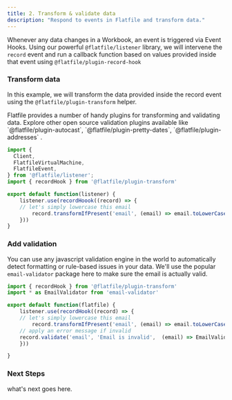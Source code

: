 ```yaml
---
title: 2. Transform & validate data
description: "Respond to events in Flatfile and transform data."
---
```


Whenever any data changes in a Workbook, an event is triggered via <Tooltip tip="Learn more about Events">Event Hooks</Tooltip>. 
Using our powerful `@flatfile/listener` library, we will intervene the `record` event and run a callback function 
based on values provided inside that event using `@flatfile/plugin-record-hook`

### Transform data
In this example, we will transform the data provided inside the record event using the `@flatfile/plugin-transform` helper. 

<Info>
  Flatfile provides a number of handy plugins for transforming and validating data. Explore other open source validation plugins available like 
  `@flatfile/plugin-autocast`, `@flatfile/plugin-pretty-dates`, `@flatfile/plugin-addresses` .
</Info>

```jsx
import {
  Client,
  FlatfileVirtualMachine,
  FlatfileEvent,
} from '@flatfile/listener';
import { recordHook } from '@flatfile/plugin-transform'

export default function(listener) {
	listener.use(recordHoook((record) => {
    // let's simply lowercase this email
		record.transformIfPresent('email', (email) => email.toLowerCase())
	}))
}
```

### Add validation

You can use any javascript validation engine in the world to automatically detect formatting or rule-based issues in your data. We'll use the popular `email-validator` package here to make sure the email is actually valid.

```jsx
import { recordHook } from '@flatfile/plugin-transform'
import * as EmailValidator from 'email-validator'

export default function(flatfile) {
	listener.use(recordHook((record) => {
    // let's simply lowercase this email
		record.transformIfPresent('email', (email) => email.toLowerCase())
    // apply an error message if invalid
    record.validate('email', 'Email is invalid',  (email) => EmailValidator.validate(email))
	}))

}
```

### Next Steps
what's next goes here.
